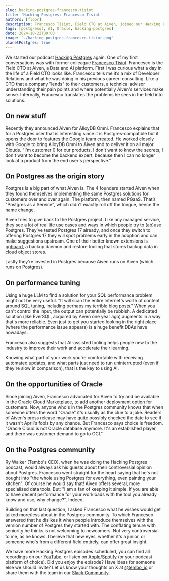 ```yaml
---
slug: hacking-postgres-francesco-tisiot
title: 'Hacking Postgres: Francesco Tisiot'
authors: [floor]
description: Francesco Tisiot, Field CTO at Aiven, joined our Hacking Postgres podcast to talk about AI-powered performance recommendations, Oracle Cloud, and inclusive communities. 
tags: [postgresql, AI, Oracle, hacking-postgres]
date: 2024-10-22T09:00
image: './hacking-postgres-francesco-tisiot.png'
planetPostgres: true
---
```


We started our podcast [Hacking Postgres](https://www.youtube.com/watch?v=9oKJrtqtu1M&list=PL11N188AYb_Z04oQJgllNEY5m7gCcY8tH) again. One of my first conversations was with former colleague [Francesco Tisiot](https://www.linkedin.com/in/francescotisiot/). Francesco is the Field CTO at Aiven, a Data and AI platform.
First I was curious what a day in the life of a Field CTO looks like. Francesco tells me it’s a mix of Developer Relations and what he was doing in his previous career: consulting. Like a CTO that a company "lends" to their customers, a technical advisor understanding their pain points and where potentially Aiven's services make sense. Internally, Francesco translates the problems he sees in the field into solutions.

## On new stuff

Recently they announced Aiven for AlloyDB Omni. Francesco explains that for a Postgres user that is interesting since it is Postgres-compatible but it opens the door to features the Google team created. He worked closely with Google to bring AlloyDB Omni to Aiven and to deliver it on all major Clouds.
"I'm customer 0 for our products. I don't want to know the secrets, I don't want to become the backend expert, because then I can no longer look at a product from the end user's perspective."

## On Postgres as the origin story

Postgres is a big part of what Aiven is. The 4 founders started Aiven when they found themselves implementing the same Postgres solutions for customers over and over again. The platform, then named PGaaS. That’s "Postgres as a Service", which didn't exactly roll off the tongue, hence the name change.

Aiven tries to give back to the Postgres project. Like any managed service, they see a lot of real life use cases and ways in which people try to (ab)use Postgres. They've tested Postgres 17 already, and once they switch to offering Postgres 17 they will spot problems early in the adoption and can make suggestions upstream. One of their better known extensions is [pghoard](https://github.com/Aiven-Open/pghoard), a backup daemon and restore tooling that stores backup data in cloud object stores.

Lastly they're invested in Postgres because Aiven runs on Aiven (which runs on Postgres).

## On performance tuning

Using a huge LLM to find a solution for your SQL performance problem might not be very useful. "It will scan the entire Internet's worth of content around SQL tuning, including perhaps my terrible blog posts." When you can't control the input, the output can potentially be rubbish. A dedicated solution (like EverSQL, acquired by Aiven one year ago) augments in a way that's more reliable. Even just to get you started looking in the right place (where the performance issue appears) is a huge benefit DBAs have nowadays.

Francesco also suggests that AI-assisted tooling helps people new to the industry to improve their work and accelerate their learning.

Knowing what part of your work you're comfortable with receiving automated updates, and what parts just need to run uninterrupted (even if they're slow in comparison), that is the key to using AI.

## On the opportunities of Oracle

Since joining Aiven, Francesco advocated for Aiven to try and be available in the Oracle Cloud Marketplace, to add another deployment option for customers. Now, anyone who's in the Postgres community knows that when someone utters the word "Oracle" it's usually as the clue to a joke. Readers of Aiven's press release may have quite possibly checked the date to see if it wasn't April's fools by any chance. But Francesco says choice is freedom. "Oracle Cloud is not Oracle database anymore. It's an established player, and there was customer demand to go to OCI."

## On the Postgres community

Ry Walker (Tembo's CEO), when he was doing the Hacking Postgres podcast, would always ask his guests about their controversial opinion about Postgres. Francesco went straight for the heart saying that he's not bought into "the whole using Postgres for everything, even painting your kitchen". Of course he would say that! Aiven offers several, more specialized data tools. But: "I am a fan of keeping it simple. If you are able to have decent performance for your workloads with the tool you already know and use, why change?". Indeed.

Building on that last question, I asked Francesco what he wishes would get talked more/less about in the Postgres community. To which Francesco answered that he dislikes it when people introduce themselves with the version number of Postgres they started with. The conflating tenure with seniority he thinks is not welcoming to newcomers. Not very controversial to me, as he knows. I believe that new eyes, whether it's a junior, or someone who's from a different field entirely, can offer great insight.

We have more Hacking Postgres episodes scheduled, you can find all recordings on our [YouTube](https://www.youtube.com/watch?v=9oKJrtqtu1M&list=PL11N188AYb_Z04oQJgllNEY5m7gCcY8tH), or listen on [Apple](https://podcasts.apple.com/us/podcast/hacking-postgres/id1710401793)/[Spotify](https://open.spotify.com/show/0YrYG1WCCw27Jtwt4dikLp) (or your podcast platform of choice).
Did you enjoy the episode? Have ideas for someone else we should invite? Let us know your thoughts on X at [@tembo_io](https://twitter.com/tembo_io) or share them with the team in our [Slack Community](https://join.slack.com/t/tembocommunity/shared_invite/zt-23o25qt91-AnZoC1jhLMLubwia4GeNGw).
